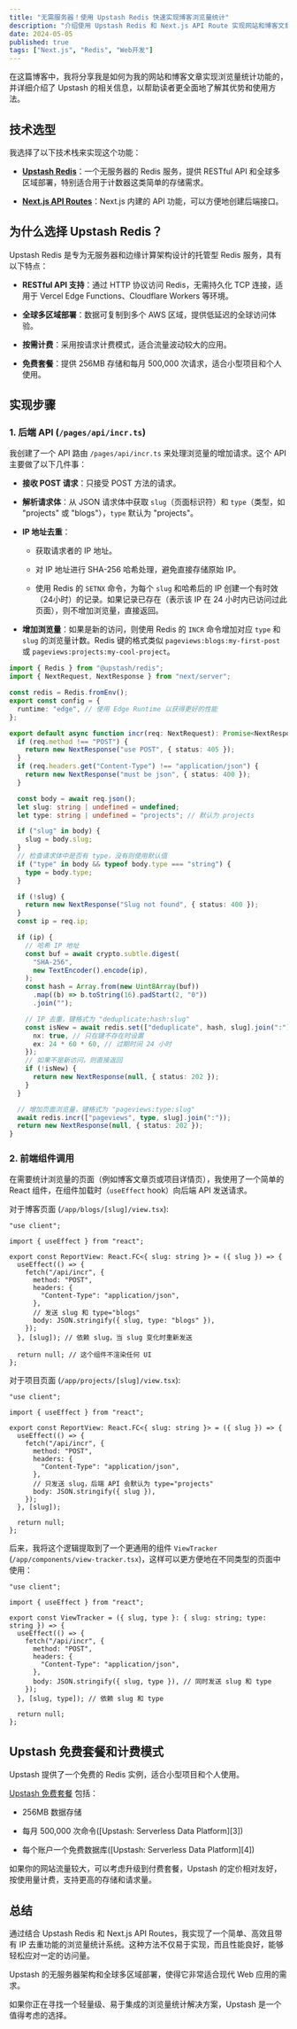 ```yaml
---
title: "无需服务器！使用 Upstash Redis 快速实现博客浏览量统计"
description: "介绍使用 Upstash Redis 和 Next.js API Route 实现网站和博客文章浏览量统计的方法。"
date: 2024-05-05
published: true
tags: ["Next.js", "Redis", "Web开发"]
---
```


在这篇博客中，我将分享我是如何为我的网站和博客文章实现浏览量统计功能的，并详细介绍了 Upstash 的相关信息，以帮助读者更全面地了解其优势和使用方法。

## 技术选型

我选择了以下技术栈来实现这个功能：

* **[Upstash Redis](https://upstash.com/)**：一个无服务器的 Redis 服务，提供 RESTful API 和全球多区域部署，特别适合用于计数器这类简单的存储需求。

* **[Next.js API Routes](https://nextjs.org/docs/api-routes/introduction)**：Next.js 内建的 API 功能，可以方便地创建后端接口。

## 为什么选择 Upstash Redis？

Upstash Redis 是专为无服务器和边缘计算架构设计的托管型 Redis 服务，具有以下特点：

* **RESTful API 支持**：通过 HTTP 协议访问 Redis，无需持久化 TCP 连接，适用于 Vercel Edge Functions、Cloudflare Workers 等环境。

* **全球多区域部署**：数据可复制到多个 AWS 区域，提供低延迟的全球访问体验。

* **按需计费**：采用按请求计费模式，适合流量波动较大的应用。

* **免费套餐**：提供 256MB 存储和每月 500,000 次请求，适合小型项目和个人使用。

## 实现步骤

### 1. 后端 API (`/pages/api/incr.ts`)

我创建了一个 API 路由 `/pages/api/incr.ts` 来处理浏览量的增加请求。这个 API 主要做了以下几件事：

* **接收 POST 请求**：只接受 POST 方法的请求。

* **解析请求体**：从 JSON 请求体中获取 `slug`（页面标识符）和 `type`（类型，如 "projects" 或 "blogs"），`type` 默认为 "projects"。

* **IP 地址去重**：

  * 获取请求者的 IP 地址。

  * 对 IP 地址进行 SHA-256 哈希处理，避免直接存储原始 IP。

  * 使用 Redis 的 `SETNX` 命令，为每个 `slug` 和哈希后的 IP 创建一个有时效（24小时）的记录。如果记录已存在（表示该 IP 在 24 小时内已访问过此页面），则不增加浏览量，直接返回。

* **增加浏览量**：如果是新的访问，则使用 Redis 的 `INCR` 命令增加对应 `type` 和 `slug` 的浏览量计数。Redis 键的格式类似 `pageviews:blogs:my-first-post` 或 `pageviews:projects:my-cool-project`。

```typescript
import { Redis } from "@upstash/redis";
import { NextRequest, NextResponse } from "next/server";

const redis = Redis.fromEnv();
export const config = {
  runtime: "edge", // 使用 Edge Runtime 以获得更好的性能
};

export default async function incr(req: NextRequest): Promise<NextResponse> {
  if (req.method !== "POST") {
    return new NextResponse("use POST", { status: 405 });
  }
  if (req.headers.get("Content-Type") !== "application/json") {
    return new NextResponse("must be json", { status: 400 });
  }

  const body = await req.json();
  let slug: string | undefined = undefined;
  let type: string | undefined = "projects"; // 默认为 projects

  if ("slug" in body) {
    slug = body.slug;
  }
  // 检查请求体中是否有 type，没有则使用默认值
  if ("type" in body && typeof body.type === "string") {
    type = body.type;
  }

  if (!slug) {
    return new NextResponse("Slug not found", { status: 400 });
  }
  const ip = req.ip;

  if (ip) {
    // 哈希 IP 地址
    const buf = await crypto.subtle.digest(
      "SHA-256",
      new TextEncoder().encode(ip),
    );
    const hash = Array.from(new Uint8Array(buf))
      .map((b) => b.toString(16).padStart(2, "0"))
      .join("");

    // IP 去重，键格式为 "deduplicate:hash:slug"
    const isNew = await redis.set(["deduplicate", hash, slug].join(":"), true, {
      nx: true, // 只在键不存在时设置
      ex: 24 * 60 * 60, // 过期时间 24 小时
    });
    // 如果不是新访问，则直接返回
    if (!isNew) {
      return new NextResponse(null, { status: 202 });
    }
  }

  // 增加页面浏览量，键格式为 "pageviews:type:slug"
  await redis.incr(["pageviews", type, slug].join(":"));
  return new NextResponse(null, { status: 202 });
}
```

### 2. 前端组件调用

在需要统计浏览量的页面（例如博客文章页或项目详情页），我使用了一个简单的 React 组件，在组件加载时（`useEffect` hook）向后端 API 发送请求。

对于博客页面 (`/app/blogs/[slug]/view.tsx`):

```tsx
"use client";

import { useEffect } from "react";

export const ReportView: React.FC<{ slug: string }> = ({ slug }) => {
  useEffect(() => {
    fetch("/api/incr", {
      method: "POST",
      headers: {
        "Content-Type": "application/json",
      },
      // 发送 slug 和 type="blogs"
      body: JSON.stringify({ slug, type: "blogs" }),
    });
  }, [slug]); // 依赖 slug，当 slug 变化时重新发送

  return null; // 这个组件不渲染任何 UI
};
```

对于项目页面 (`/app/projects/[slug]/view.tsx`):

```tsx
"use client";

import { useEffect } from "react";

export const ReportView: React.FC<{ slug: string }> = ({ slug }) => {
  useEffect(() => {
    fetch("/api/incr", {
      method: "POST",
      headers: {
        "Content-Type": "application/json",
      },
      // 只发送 slug，后端 API 会默认为 type="projects"
      body: JSON.stringify({ slug }),
    });
  }, [slug]);

  return null;
};
```

后来，我将这个逻辑提取到了一个更通用的组件 `ViewTracker` (`/app/components/view-tracker.tsx`)，这样可以更方便地在不同类型的页面中使用：

```tsx
"use client";

import { useEffect } from "react";

export const ViewTracker = ({ slug, type }: { slug: string; type: string }) => {
  useEffect(() => {
    fetch("/api/incr", {
      method: "POST",
      headers: {
        "Content-Type": "application/json",
      },
      body: JSON.stringify({ slug, type }), // 同时发送 slug 和 type
    });
  }, [slug, type]); // 依赖 slug 和 type

  return null;
};
```

## Upstash 免费套餐和计费模式

Upstash 提供了一个免费的 Redis 实例，适合小型项目和个人使用。

[Upstash 免费套餐](https://upstash.com/pricing) 包括：

* 256MB 数据存储

* 每月 500,000 次命令([Upstash: Serverless Data Platform][3])

* 每个账户一个免费数据库([Upstash: Serverless Data Platform][4])

如果你的网站流量较大，可以考虑升级到付费套餐，Upstash 的定价相对友好，按使用量计费，支持更高的存储和请求量。

## 总结

通过结合 Upstash Redis 和 Next.js API Routes，我实现了一个简单、高效且带有 IP 去重功能的浏览量统计系统。这种方法不仅易于实现，而且性能良好，能够轻松应对一定的访问量。

Upstash 的无服务器架构和全球多区域部署，使得它非常适合现代 Web 应用的需求。

如果你正在寻找一个轻量级、易于集成的浏览量统计解决方案，Upstash 是一个值得考虑的选择。